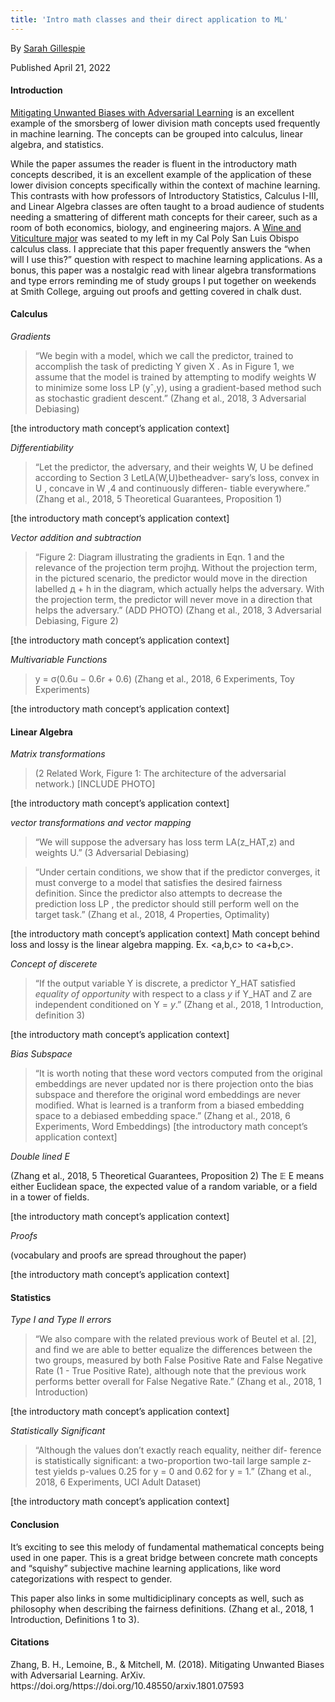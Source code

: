 ```yaml
---
title: 'Intro math classes and their direct application to ML'
---
```


By [Sarah Gillespie](https://www.linkedin.com/in/sarahg4567/)
 
Published April 21, 2022


#### Introduction

[Mitigating Unwanted Biases with Adversarial Learning](https://dl.acm.org/doi/pdf/10.1145/3278721.3278779) is an excellent example of the smorsberg of lower division math concepts used frequently in machine learning. The concepts can be grouped into calculus, linear algebra, and statistics.

While the paper assumes the reader is fluent in the introductory math concepts described, it is an excellent example of the application of these lower division concepts specifically within the context of machine learning. This contrasts with how professors of Introductory Statistics, Calculus I-III, and Linear Algebra classes are often taught to a broad audience of students needing a smattering of different math concepts for their career, such as a room of both economics, biology, and engineering majors. A [Wine and Viticulture major](https://wvit.calpoly.edu) was seated to my left in my Cal Poly San Luis Obispo calculus class. I appreciate that this paper frequently answers the "when will I use this?" question with respect to machine learning applications. As a bonus, this paper was a nostalgic read with linear algebra transformations and type errors reminding me of study groups I put together on weekends at Smith College, arguing out proofs and getting covered in chalk dust.


#### Calculus

*Gradients*

> "We begin with a model, which we call the predictor, trained to accomplish the task of predicting Y given X . As in Figure 1, we assume that the model is trained by attempting to modify weights W to minimize some loss LP (yˆ,y), using a gradient-based method such as stochastic gradient descent." (Zhang et al., 2018, 3 Adversarial Debiasing)

[the introductory math concept's application context]

*Differentiability*

> "Let the predictor, the adversary, and their weights W, U be defined according to Section 3 LetLA(W,U)betheadver- sary’s loss, convex in U , concave in W ,4 and continuously differen- tiable everywhere." (Zhang et al., 2018, 5 Theoretical Guarantees, Proposition 1)

[the introductory math concept's application context]

*Vector addition and subtraction*

> "Figure 2: Diagram illustrating the gradients in Eqn. 1 and the relevance of the projection term projhд. Without the projection term, in the pictured scenario, the predictor would move in the direction labelled д + h in the diagram, which actually helps the adversary. With the projection term, the predictor will never move in a direction that helps the adversary." (ADD PHOTO) (Zhang et al., 2018, 3 Adversarial Debiasing, Figure 2)

[the introductory math concept's application context]

*Multivariable Functions*

> y = σ(0.6u − 0.6r + 0.6)
(Zhang et al., 2018, 6 Experiments, Toy Experiments)

[the introductory math concept's application context]

#### Linear Algebra

*Matrix transformations*

> (2 Related Work, Figure 1: The architecture of the adversarial network.)
[INCLUDE PHOTO]

[the introductory math concept's application context]

*vector transformations and vector mapping*

> "We will suppose the adversary has loss term LA(z_HAT,z) and weights U." (3 Adversarial Debiasing)

> "Under certain conditions, we show that if the predictor converges, it must converge to a model that satisfies the desired fairness definition. Since the predictor also attempts to decrease the prediction loss LP , the predictor should still perform well on the target task." (Zhang et al., 2018, 4 Properties, Optimality)

[the introductory math concept's application context] Math concept behind loss and lossy is the linear algebra mapping. Ex. <a,b,c> to <a+b,c>.

*Concept of discerete*

> "If the output variable Y is discrete, a predictor Y_HAT satisfied *equality of opportunity* with respect to a class *y* if Y_HAT and Z are independent conditioned on Y = *y*." (Zhang et al., 2018, 1 Introduction, definition 3)

[the introductory math concept's application context]

*Bias Subspace*

> "It is worth noting that these word vectors computed from the original embeddings are never updated nor is there projection onto the bias subspace and therefore the original word embeddings are never modified. What is learned is a tranform from a biased embedding space to a debiased embedding space."
(Zhang et al., 2018, 6 Experiments, Word Embeddings)
[the introductory math concept's application context]

*Double lined E*

(Zhang et al., 2018, 5 Theoretical Guarantees, Proposition 2)
The 𝔼
E
 means either Euclidean space, the expected value of a random variable, or a field in a tower of fields. 

[the introductory math concept's application context]

*Proofs*

(vocabulary and proofs are spread throughout the paper)

[the introductory math concept's application context]

#### Statistics

*Type I and Type II errors*

> "We also compare with the related previous work of Beutel et al. [2], and find we are able to better equalize the differences between the two groups, measured by both False Positive Rate and False Negative Rate (1 - True Positive Rate), although note that the previous work performs better overall for False Negative Rate." (Zhang et al., 2018, 1 Introduction)

[the introductory math concept's application context]

*Statistically Significant*

> "Although the values don’t exactly reach equality, neither dif- ference is statistically significant: a two-proportion two-tail large sample z-test yields p-values 0.25 for y = 0 and 0.62 for y = 1."
(Zhang et al., 2018, 6 Experiments, UCI Adult Dataset)

[the introductory math concept's application context]

#### Conclusion
It's exciting to see this melody of fundamental mathematical concepts being used in one paper. This is a great bridge between concrete math concepts and "squishy" subjective machine learning applications, like word categorizations with respect to gender.

This paper also links in some multidiciplinary concepts as well, such as philosophy when describing the fairness definitions. (Zhang et al., 2018, 1 Introduction, Definitions 1 to 3).

#### Citations
Zhang, B. H., Lemoine, B., &amp; Mitchell, M. (2018). Mitigating Unwanted Biases with Adversarial Learning. ArXiv. https://doi.org/https://doi.org/10.48550/arxiv.1801.07593 
